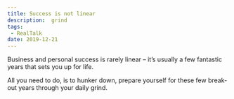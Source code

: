 ```yaml
---
title: Success is not linear
description:  grind
tags:
 - RealTalk
date: 2019-12-21
---
```


Business and personal success is rarely linear – it’s usually a few fantastic years that sets you up for life.

All you need to do, is to hunker down, prepare yourself for these few break-out years through your daily grind.
